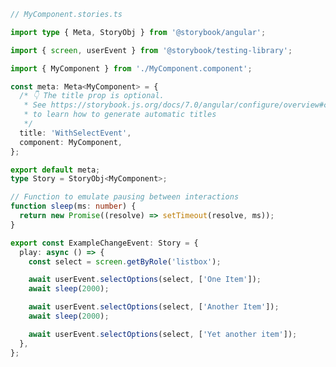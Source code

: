 ```ts
// MyComponent.stories.ts

import type { Meta, StoryObj } from '@storybook/angular';

import { screen, userEvent } from '@storybook/testing-library';

import { MyComponent } from './MyComponent.component';

const meta: Meta<MyComponent> = {
  /* 👇 The title prop is optional.
   * See https://storybook.js.org/docs/7.0/angular/configure/overview#configure-story-loading
   * to learn how to generate automatic titles
   */
  title: 'WithSelectEvent',
  component: MyComponent,
};

export default meta;
type Story = StoryObj<MyComponent>;

// Function to emulate pausing between interactions
function sleep(ms: number) {
  return new Promise((resolve) => setTimeout(resolve, ms));
}

export const ExampleChangeEvent: Story = {
  play: async () => {
    const select = screen.getByRole('listbox');

    await userEvent.selectOptions(select, ['One Item']);
    await sleep(2000);

    await userEvent.selectOptions(select, ['Another Item']);
    await sleep(2000);

    await userEvent.selectOptions(select, ['Yet another item']);
  },
};
```
